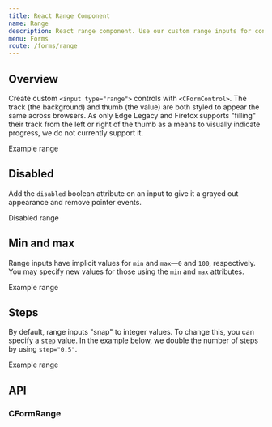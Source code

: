 ```yaml
---
title: React Range Component
name: Range
description: React range component. Use our custom range inputs for consistent cross-browser styling and built-in customization.
menu: Forms
route: /forms/range
---
```



## Overview

Create custom `<input type="range">` controls with `<CFormControl>`. The track (the background) and thumb (the value) are both styled to appear the same across browsers. As only Edge Legacy and Firefox supports "filling" their track from the left or right of the thumb as a means to visually indicate progress, we do not currently support it.

<Playground>
  <CFormLabel htmlFor="customRange1">Example range</CFormLabel>
  <CFormRange id="customRange1"/>
</Playground>

## Disabled

Add the `disabled` boolean attribute on an input to give it a grayed out appearance and remove pointer events.

<Playground>
  <CFormLabel htmlFor="disabledRange">Disabled range</CFormLabel>
  <CFormRange id="disabledRange" disabled/>
</Playground>

## Min and max

Range inputs have implicit values for `min` and `max`—`0` and `100`, respectively. You may specify new values for those using the `min` and `max` attributes.

<Playground>
  <CFormLabel htmlFor="customRange2">Example range</CFormLabel>
  <CFormRange min="0" max="5" defaultValue="3" id="customRange2"/> 
</Playground>

## Steps

By default, range inputs "snap" to integer values. To change this, you can specify a `step` value. In the example below, we double the number of steps by using `step="0.5"`.

<Playground>
  <CFormLabel htmlFor="customRange3">Example range</CFormLabel>
  <CFormRange min="0" max="5" step="0.5" defaultValue="3" id="customRange3"/> 
</Playground>

## API

### CFormRange

<Props of={CFormRange} />

